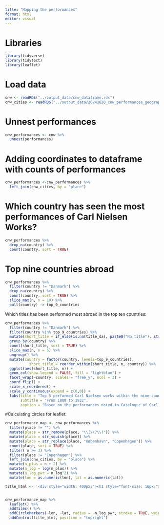 ```yaml
---
title: "Mapping the performances"
format: html
editor: visual
---
```


# Libraries

```r
library(tidyverse)
library(tidytext)
library(leaflet)
```

# Load data

```r
cnw <- readRDS("../output_data/cnw_dataframe.rds")
cnw_cities <- readRDS("../output_data/20241020_cnw_performances_geographical_information.rds")
```

# Unnest performances
```r
cnw_performances <- cnw %>% 
  unnest(performances)
```

# Adding coordinates to dataframe with counts of performances

```r
cnw_performances <-cnw_performances %>% 
  left_join(cnw_cities, by = "place")
```

# Which country has seen the most performances of Carl Nielsen Works? 
```r
cnw_performances %>% 
  drop_na(country) %>% 
  count(country, sort = TRUE)
```


# Top nine countries abroad

```r
cnw_performances %>% 
  filter(country != "Danmark") %>% 
  drop_na(country) %>% 
  count(country, sort = TRUE) %>% 
  slice_max(n, n = 10) %>% 
  pull(country) -> top_9_countries
```

Which titles has been performed most abroad in the top ten countries:

```r
cnw_performances %>% 
  filter(country != "Danmark") %>% 
  filter(country %in% top_9_countries) %>% 
  mutate(short_title = if_else(is.na(title_da), paste0("No title"), str_sub(title_da, start = 1L, end = 25L))) %>% 
  group_by(country) %>% 
  count(short_title, sort = TRUE) %>% 
  slice_max(n, n = 6) %>%  
  ungroup() %>% 
  mutate(country = factor(country, levels=top_9_countries),
           short_title = reorder_within(short_title, n, country)) %>%
  ggplot(aes(short_title, n)) +
  geom_col(show.legend = FALSE, fill = "lightblue") +
  facet_wrap(~country, scales = "free_y", ncol = 3) +
  coord_flip() +
  scale_x_reordered() +
  scale_y_continuous(expand = c(0,0)) +
  labs(title = "Top 5 performed Carl Nielsen works within the nine countries with most performances", 
       subtitle = "From 1888 to 1932",
       caption = "Based on the performances noted in Catalogue of Carl Nielsen's Works. Performances of Carl Nielsen works noted here are not exhaustive") 
```

#Calculating circles for leaflet:



```r
cnw_performance_map <- cnw_performances %>% 
  filter(place != "") %>% 
  mutate(place = str_remove(place, "\\(\\?\\)")) %>% 
  mutate(place = str_squish(place)) %>% 
  mutate(place = str_replace(place, "København", "Copenhagen")) %>% 
  count(place, sort = TRUE) %>% 
  filter( n >= 3) %>% 
  filter(place != "Copenhagen") %>% 
  left_join(cnw_cities, by = "place") %>% 
  mutate(n_plus = n + 2) %>% 
  mutate(n_log = log(n_plus)) %>% 
  mutate(n_log_pwr = n_log^2) %>% 
  mutate(lon = as.numeric(lon), lat = as.numeric(lat))
```

```r
title_html <- '<div style="width: 400px;"><h1 style="font-size: 16px;">Performances of Carl Nielsen Works</h1> <p style="font-size: 12px;"> </p> Forklar forklar<p style="font-size: 12px;">Cirklernes koordinater er indsamlet maskinelt på baggrund af "place"</div>'


cnw_performance_map %>% 
  leaflet() %>% 
  addTiles() %>%
  addCircleMarkers(~lon, ~lat, radius = ~n_log_pwr, stroke = TRUE, weight = 1, color = "black",  popup = ~paste0('<b>Query for getting coordinates:</b> ',place, "<br><b>Count of perfomance</b>: ", n), fillColor = "darkgreen", fillOpacity = 0.7, ) %>% 
  addControl(title_html, position = "topright")
```

